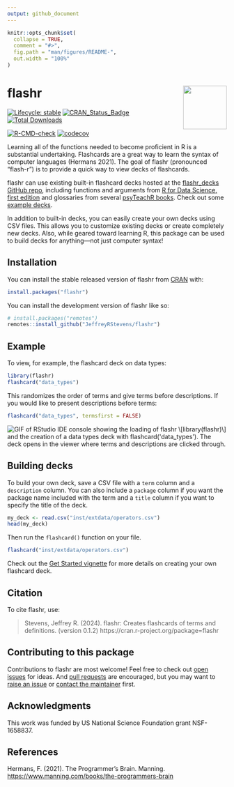 ```yaml
---
output: github_document
---
```


<!-- README.md is generated from README.Rmd. Please edit that file -->

```r
knitr::opts_chunk$set(
  collapse = TRUE,
  comment = "#>",
  fig.path = "man/figures/README-",
  out.width = "100%"
)
```

# flashr <a href="https://jeffreyrstevens.github.io/flashr/"><img src="man/figures/logo.png" align="right" width="100" class="logo"/></a>

<!-- badges: start -->
[![Lifecycle: stable](https://img.shields.io/badge/lifecycle-stable-brightgreen.svg)](https://lifecycle.r-lib.org/articles/stages.html#stable)
[![CRAN_Status_Badge](https://www.r-pkg.org/badges/version/flashr)](https://cran.r-project.org/package=flashr)
[![Total Downloads](https://cranlogs.r-pkg.org/badges/grand-total/flashr)](https://CRAN.R-project.org/package=flashr)

[![R-CMD-check](https://github.com/JeffreyRStevens/flashr/actions/workflows/R-CMD-check.yaml/badge.svg)](https://github.com/JeffreyRStevens/flashr/actions/workflows/R-CMD-check.yaml)
[![codecov](https://codecov.io/gh/JeffreyRStevens/flashr/branch/main/graph/badge.svg?token=XGH2OV874R)](https://app.codecov.io/gh/JeffreyRStevens/flashr)
<!-- badges: end -->

Learning all of the functions needed to become proficient in R is a substantial undertaking. Flashcards are a great way to learn the syntax of computer languages (Hermans 2021). The goal of flashr (pronounced "flash-r") is to provide a quick way to view decks of flashcards. 

flashr can use existing built-in flashcard decks hosted at the [flashr_decks GitHub repo](https://github.com/JeffreyRStevens/flashr_decks), including functions and arguments from [R for Data Science, first edition](https://r4ds.had.co.nz/) and glossaries from several [psyTeachR books](https://psyteachr.github.io/). Check out some [example decks](https://jeffreyrstevens.github.io/flashr_decks/decks.html).

In addition to built-in decks, you can easily create your own decks using CSV files. This allows you to customize existing decks or create completely new decks. Also, while geared toward learning R, this package can be used to build decks for anything---not just computer syntax!

## Installation

You can install the stable released version of flashr from [CRAN](https://cran.r-project.org/package=flashr) with:

```r
install.packages("flashr")
```

You can install the development version of flashr like so:

```r
# install.packages("remotes")
remotes::install_github("JeffreyRStevens/flashr")
```

## Example

To view, for example, the flashcard deck on data types:

```r
library(flashr)
flashcard("data_types")
```

This randomizes the order of terms and give terms before descriptions. If you would like to present descriptions before terms:

```r
flashcard("data_types", termsfirst = FALSE)
```

<!-- ![GIF of RStudio IDE console showing -->
<!-- the loading of flashr \[library(flashr)\] and the creation of a data -->
<!-- types deck with flashcard(”data_types”). The deck opens in the viewer -->
<!-- where terms and descriptions are clicked through.](man/figures/flashr.gif) -->
<img src="man/figures/flashr.gif" alt="GIF of RStudio IDE console showing
the loading of flashr \[library(flashr)\] and the creation of a data
types deck with flashcard('data_types'). The deck opens in the viewer
where terms and descriptions are clicked through.">

## Building decks

To build your own deck, save a CSV file with a `term` column and a `description` column. You can also include a `package` column if you want the package name included with the term and a `title` column if you want to specify the title of the deck.

```r
my_deck <- read.csv("inst/extdata/operators.csv")
head(my_deck)
```

Then run the `flashcard()` function on your file.

```r
flashcard("inst/extdata/operators.csv")
```

Check out the [Get Started vignette](https://jeffreyrstevens.github.io/flashr/articles/flashr.html#creating-your-own-decks) for more details on creating your own flashcard deck.

## Citation

To cite flashr, use:

> Stevens, Jeffrey R. (2024). flashr: Creates flashcards of terms and definitions. (version 0.1.2) https://cran.r-project.org/package=flashr

## Contributing to this package

Contributions to flashr are most welcome! Feel free to check out [open issues](https://github.com/JeffreyRStevens/flashr/issues) for ideas. And [pull requests](https://github.com/JeffreyRStevens/flashr/pulls) are encouraged, but you may want to [raise an issue](https://github.com/JeffreyRStevens/flashr/issues) or [contact the maintainer](mailto:jeffrey.r.stevens@protonmail.com) first.

## Acknowledgments

This work was funded by US National Science Foundation grant NSF-1658837.

## References

Hermans, F. (2021). The Programmer’s Brain. Manning. [https://www.manning.com/books/the-programmers-brain](https://www.manning.com/books/the-programmers-brain)
